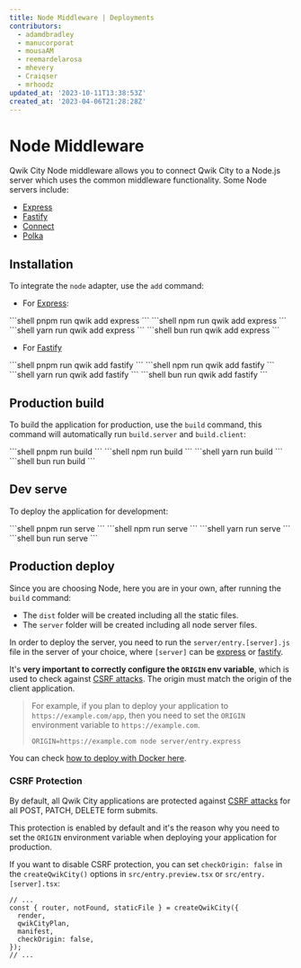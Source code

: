 ```yaml
---
title: Node Middleware | Deployments
contributors:
  - adamdbradley
  - manucorporat
  - mousaAM
  - reemardelarosa
  - mhevery
  - Craiqser
  - mrhoodz
updated_at: '2023-10-11T13:38:53Z'
created_at: '2023-04-06T21:28:28Z'
---
```



# Node Middleware

Qwik City Node middleware allows you to connect Qwik City to a Node.js server which uses the common middleware functionality. Some Node servers include:

- [Express](https://expressjs.com/)
- [Fastify](https://fastify.dev/)
- [Connect](https://www.npmjs.com/package/connect)
- [Polka](https://www.npmjs.com/package/polka)

## Installation

To integrate the `node` adapter, use the `add` command:

- For [Express](https://expressjs.com/):


<PackageManagerTabs>
<span q:slot="pnpm">
```shell
pnpm run qwik add express
```
</span>
<span q:slot="npm">
```shell
npm run qwik add express
```
</span>
<span q:slot="yarn">
```shell
yarn run qwik add express
```
</span>
<span q:slot="bun">
```shell
bun run qwik add express
```
</span>
</PackageManagerTabs>

- For [Fastify](https://fastify.dev/)


<PackageManagerTabs>
<span q:slot="pnpm">
```shell
pnpm run qwik add fastify
```
</span>
<span q:slot="npm">
```shell
npm run qwik add fastify
```
</span>
<span q:slot="yarn">
```shell
yarn run qwik add fastify
```
</span>
<span q:slot="bun">
```shell
bun run qwik add fastify
```
</span>
</PackageManagerTabs>

## Production build

To build the application for production, use the `build` command, this command will automatically run `build.server` and `build.client`:

<PackageManagerTabs>
<span q:slot="pnpm">
```shell
pnpm run build
```
</span>
<span q:slot="npm">
```shell
npm run build
```
</span>
<span q:slot="yarn">
```shell
yarn run build
```
</span>
<span q:slot="bun">
```shell
bun run build
```
</span>
</PackageManagerTabs>

## Dev serve

To deploy the application for development:

<PackageManagerTabs>
<span q:slot="pnpm">
```shell
pnpm run serve
```
</span>
<span q:slot="npm">
```shell
npm run serve
```
</span>
<span q:slot="yarn">
```shell
yarn run serve
```
</span>
<span q:slot="bun">
```shell
bun run serve
```
</span>
</PackageManagerTabs>

## Production deploy

Since you are choosing Node, here you are in your own, after running the `build` command:

- The `dist` folder will be created including all the static files.
- The `server` folder will be created including all node server files.

In order to deploy the server, you need to run the `server/entry.[server].js` file in the server of your choice, where `[server]` can be [express](https://expressjs.com/) or [fastify](https://fastify.dev/).

It's **very important to correctly configure the `ORIGIN` env variable**, which is used to check against [CSRF attacks](https://owasp.org/www-community/attacks/csrf). The origin must match the origin of the client application.

> For example, if you plan to deploy your application to `https://example.com/app`, then you need to set the `ORIGIN` environment variable to `https://example.com`.
>
> ```shell
> ORIGIN=https://example.com node server/entry.express
> ```

You can check [how to deploy with Docker here](/docs/cookbook/node-docker-deploy/index.mdx).

### CSRF Protection

By default, all Qwik City applications are protected against [CSRF attacks](https://owasp.org/www-community/attacks/csrf) for all POST, PATCH, DELETE form submits.

This protection is enabled by default and it's the reason why you need to set the `ORIGIN` environment variable when deploying your application for production.

If you want to disable CSRF protection, you can set `checkOrigin: false` in the `createQwikCity()` options in `src/entry.preview.tsx` or `src/entry.[server].tsx`:

```tsx {6} /checkOrigin/ title="entry.preview.tsx"
// ...
const { router, notFound, staticFile } = createQwikCity({
  render,
  qwikCityPlan,
  manifest,
  checkOrigin: false,
});
// ...
```
